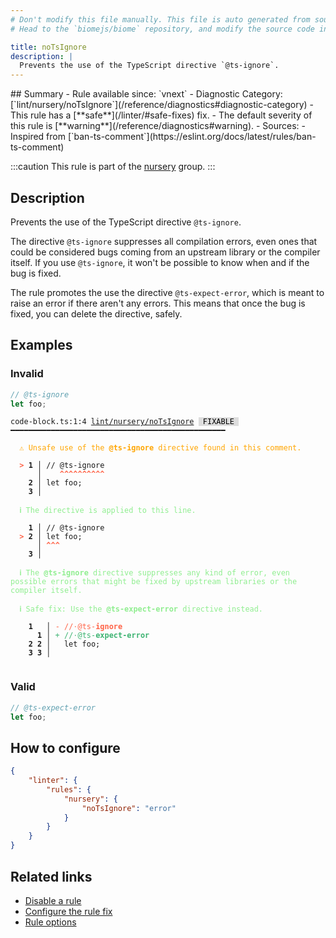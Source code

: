 ```yaml
---
# Don't modify this file manually. This file is auto generated from source, and you will lose your changes next time the website is built.
# Head to the `biomejs/biome` repository, and modify the source code in there.

title: noTsIgnore
description: |
  Prevents the use of the TypeScript directive `@ts-ignore`.
---
```


<Tabs>
<TabItem label="JavaScript (and super languages)" icon="seti:javascript">
## Summary
- Rule available since: `vnext`
- Diagnostic Category: [`lint/nursery/noTsIgnore`](/reference/diagnostics#diagnostic-category)
- This rule has a [**safe**](/linter/#safe-fixes) fix.
- The default severity of this rule is [**warning**](/reference/diagnostics#warning).
- Sources: 
  - Inspired from [`ban-ts-comment`](https://eslint.org/docs/latest/rules/ban-ts-comment)

:::caution
This rule is part of the [nursery](/linter/rules/#nursery) group.
:::
## Description
Prevents the use of the TypeScript directive `@ts-ignore`.

The directive `@ts-ignore` suppresses all compilation errors, even ones that could be considered bugs
coming from an upstream library or the compiler itself. If you use `@ts-ignore`, it won't be possible to know
when and if the bug is fixed.

The rule promotes the use the directive `@ts-expect-error`, which is meant to raise an error if there aren't any errors.
This means that once the bug is fixed, you can delete the directive, safely.

## Examples

### Invalid

```ts
// @ts-ignore
let foo;
```

<pre class="language-text"><code class="language-text">code-block.ts:1:4 <a href="https://biomejs.dev/linter/rules/no-ts-ignore">lint/nursery/noTsIgnore</a> <span style="color: #000; background-color: #ddd;"> FIXABLE </span> ━━━━━━━━━━━━━━━━━━━━━━━━━━━━━━━━━━━━━━━━━━━━━━━━<br /><br />  <strong><span style="color: Orange;">⚠</span></strong> <span style="color: Orange;">Unsafe use of the </span><span style="color: Orange;"><strong>@ts-ignore</strong></span><span style="color: Orange;"> directive found in this comment.</span><br />  <br />  <strong><span style="color: Tomato;">&gt;</span></strong> <strong>1 │ </strong>// @ts-ignore<br />   <strong>   │ </strong>   <strong><span style="color: Tomato;">^</span></strong><strong><span style="color: Tomato;">^</span></strong><strong><span style="color: Tomato;">^</span></strong><strong><span style="color: Tomato;">^</span></strong><strong><span style="color: Tomato;">^</span></strong><strong><span style="color: Tomato;">^</span></strong><strong><span style="color: Tomato;">^</span></strong><strong><span style="color: Tomato;">^</span></strong><strong><span style="color: Tomato;">^</span></strong><strong><span style="color: Tomato;">^</span></strong><br />    <strong>2 │ </strong>let foo;<br />    <strong>3 │ </strong><br />  <br />  <strong><span style="color: lightgreen;">ℹ</span></strong> <span style="color: lightgreen;">The directive is applied to this line.</span><br />  <br />    <strong>1 │ </strong>// @ts-ignore<br />  <strong><span style="color: Tomato;">&gt;</span></strong> <strong>2 │ </strong>let foo;<br />   <strong>   │ </strong><strong><span style="color: Tomato;">^</span></strong><strong><span style="color: Tomato;">^</span></strong><strong><span style="color: Tomato;">^</span></strong><br />    <strong>3 │ </strong><br />  <br />  <strong><span style="color: lightgreen;">ℹ</span></strong> <span style="color: lightgreen;">The </span><span style="color: lightgreen;"><strong>@ts-ignore</strong></span><span style="color: lightgreen;"> directive suppresses any kind of error, even possible errors that might be fixed by upstream libraries or the compiler itself.</span><br />  <br />  <strong><span style="color: lightgreen;">ℹ</span></strong> <span style="color: lightgreen;">Safe fix</span><span style="color: lightgreen;">: </span><span style="color: lightgreen;">Use the </span><span style="color: lightgreen;"><strong>@ts-expect-error</strong></span><span style="color: lightgreen;"> directive instead.</span><br />  <br />    <strong>1</strong>  <strong> │ </strong><span style="color: Tomato;">-</span> <span style="color: Tomato;">/</span><span style="color: Tomato;">/</span><span style="color: Tomato;"><span style="opacity: 0.8;">·</span></span><span style="color: Tomato;">@</span><span style="color: Tomato;">t</span><span style="color: Tomato;">s</span><span style="color: Tomato;">-</span><span style="color: Tomato;"><strong>i</strong></span><span style="color: Tomato;"><strong>g</strong></span><span style="color: Tomato;"><strong>n</strong></span><span style="color: Tomato;"><strong>o</strong></span><span style="color: Tomato;"><strong>r</strong></span><span style="color: Tomato;"><strong>e</strong></span><br />      <strong>1</strong><strong> │ </strong><span style="color: MediumSeaGreen;">+</span> <span style="color: MediumSeaGreen;">/</span><span style="color: MediumSeaGreen;">/</span><span style="color: MediumSeaGreen;"><span style="opacity: 0.8;">·</span></span><span style="color: MediumSeaGreen;">@</span><span style="color: MediumSeaGreen;">t</span><span style="color: MediumSeaGreen;">s</span><span style="color: MediumSeaGreen;">-</span><span style="color: MediumSeaGreen;"><strong>e</strong></span><span style="color: MediumSeaGreen;"><strong>x</strong></span><span style="color: MediumSeaGreen;"><strong>p</strong></span><span style="color: MediumSeaGreen;"><strong>e</strong></span><span style="color: MediumSeaGreen;"><strong>c</strong></span><span style="color: MediumSeaGreen;"><strong>t</strong></span><span style="color: MediumSeaGreen;"><strong>-</strong></span><span style="color: MediumSeaGreen;"><strong>e</strong></span><span style="color: MediumSeaGreen;"><strong>r</strong></span><span style="color: MediumSeaGreen;"><strong>r</strong></span><span style="color: MediumSeaGreen;"><strong>o</strong></span><span style="color: MediumSeaGreen;"><strong>r</strong></span><br />    <strong>2</strong> <strong>2</strong><strong> │ </strong>  let foo;<br />    <strong>3</strong> <strong>3</strong><strong> │ </strong>  <br />  <br /></code></pre>

### Valid

```ts
// @ts-expect-error
let foo;
```

## How to configure
```json title="biome.json"
{
	"linter": {
		"rules": {
			"nursery": {
				"noTsIgnore": "error"
			}
		}
	}
}

```
## Related links

- [Disable a rule](/linter/#disable-a-lint-rule)
- [Configure the rule fix](/linter#configure-the-rule-fix)
- [Rule options](/linter/#rule-options)

</TabItem>
</Tabs>

